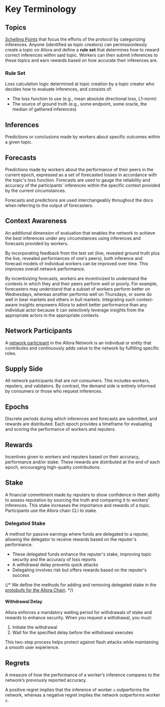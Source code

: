 
# Key Terminology

## Topics

[Schelling Points](https://en.wikipedia.org/wiki/Focal_point_(game_theory)) that focus the efforts of the protocol by categorizing inferences. Anyone (identified as topic creators) can permissionlessly create a topic on Allora and define a **rule set** that determines how to reward correct inferences within said topic. 
Workers can then submit inferences to these topics and earn rewards based on how accurate their inferences are.

### Rule Set

Loss calculation logic determined at topic creation by a topic creator who decides how to evaluate inferences, and consists of:

- The loss function to use (e.g., mean absolute directional loss, L1-norm)
- The source of ground truth (e.g., some endpoint, some oracle, the median of gathered inferences)

## Inferences

Predictions or conclusions made by workers about specific outcomes within a given topic. 

## Forecasts

Predictions made by workers about the performance of their peers in the current epoch, expressed as a set of forecasted losses in accordance with the topic's loss function. 
Forecasts are used to gauge the reliability and accuracy of the participants' inferences within the specific context provided by the current circumstances.

<Callout>
Forecasts and predictions are used interchangeably throughout the docs when referring to the output of forecasters.
</Callout>

## Context Awareness

An additional dimension of evaluation that enables the network to achieve the best inferences under any circumstances using inferences and forecasts provided by workers. 

By incorporating feedback from the test set (live, revealed ground truth plus the live, revealed performances of one's peers), both inference and forecast models of individual workers can be improved over time. This improves overall network performance. 

By incentivizing forecasts, workers are incentivized to understand the contexts in which they and their peers perform well or poorly. For example, forecasters may understand that a subset of workers perform better on Wednesdays, whereas another performs well on Thursdays, or some do well in bear markets and others in bull markets. Integrating such context-aware insights empowers Allora to admit better performance than any individual actor because it can selectively leverage insights from the appropriate actors in the appropriate contexts.

## Network Participants

A [network participant](/home/participants) in the Allora Network is an individual or entity that contributes and continuously adds value to the network by fulfilling specific roles.

## Supply Side

All network participants that are not consumers. This includes workers, reputers, and validators. By contrast, the demand side is entirely informed by consumers or those who request inferences.

## Epochs

Discrete periods during which inferences and forecasts are submitted, and rewards are distributed. Each epoch provides a timeframe for evaluating and scoring the performance of workers and reputers.

## Rewards

Incentives given to workers and reputers based on their accuracy, performance and/or stake. These rewards are distributed at the end of each epoch, encouraging high-quality contributions.

## Stake

A financial commitment made by reputers to show confidence in their ability to assess reputation by sourcing the truth and comparing it to workers' inferences. 
This stake increases the importance and rewards of a topic. Participants use the Allora chain CLI to stake.

### Delegated Stake

A method for passive earnings where funds are delegated to a reputer, allowing the delegator to receive rewards based on the reputer's performance. 
- These delegated funds enhance the reputer's stake, improving topic security and the accuracy of loss reports
- A withdrawal delay prevents quick attacks
- Delegating involves risk but offers rewards based on the reputer's success

{/* We define the methods for adding and removing delegated stake in the [protobufs for the Allora Chain](). */}

#### Withdrawal Delay

Allora enforces a mandatory waiting period for withdrawals of stake and rewards to enhance security. When you request a withdrawal, you must:
1. Initiate the withdrawal
2. Wait for the specified delay before the withdrawal executes

This two-step process helps protect against flash attacks while maintaining a smooth user experience.
## Regrets

A measure of how the performance of a worker’s inference compares to the network’s previously reported accuracy.

A positive regret implies that the inference of worker `x` outperforms the network, whereas a negative regret implies the network outperforms worker `x`.